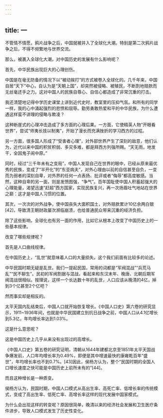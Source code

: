 ```yaml
---
---
---
```

title: 一
---



不管情不情愿，鸦片战争之后，中国就被并入了全球化大潮。特别是第二次鸦片战争之后，不得不频繁地与世界交流。

那么，被裹入全球化大潮，对中国历史的发展有什么影响呢？

首先，中华民族出现巨大的心理创伤。

中国是在毫无防备的情况下以“被动挨打”的方式被卷入全球化的。几千年来，中国自居“天下”中心，自认为是“天朝上国”，却突然被侵略、被殖民，不断割地赔款而无丝毫还手之力。这对中国人的民族自尊心、自信心都造成了非常沉重的打击。

我还清楚地记得中学历史课堂上讲到近代史时，教室里的压抑气氛。和所有的同学一样，我的心中涌起强烈的悲愤和屈辱。勤劳勇敢热爱和平的中华民族，为什么遭遇这样蛮不讲理的侵略与欺凌？

这种断崖式的心理冲击造成了多方面的心理后果。一方面，它使精英人物“开眼看世界”，尝试“师夷长技以制夷”，开始了漫长而充满挫折的学习西方的过程。

另一方面，很多国人形成了“受害者心理”，对外部世界产生了深刻的敌意，他们认为，近代以来中国的积贫积弱、多灾多难，都是拜西方列强所赐。“天无雨，地发干，全因鬼子闹中原。”

同时，经过“三千年未有之变局”，中国人发现自己在世界的眼中，已经从原来最优秀的民族，变成了“半开化”的“东亚病夫”，对外心理由以前的自信甚至自负，一变而为弱者的深刻自卑，对外界的任何一点表扬、批评或者“侮辱”都高度敏感。当然，这种自卑的另一面，则是发愤图强，“争气”。百年国耻使中国人积蓄起强大的心理能量，渴望迅速“赶超”西方国家，实现民族复兴，再一次扬眉吐气地站在世界之巅：这才是中国人习惯的位置。

其次，一次次的对外战争，使中国丧失大面积国土，对外赔款累计10亿余两白银[42]，导致清王朝财政屡次濒临崩溃，也给普通民众带来沉重的经济负担。

除了这些影响，全球化也有另一面的作用，比如它从根本上改变了中国历史上的一些基本规律。

改变了哪些规律呢？

首先是人口曲线规律。

在中国历史上，“乱世”就意味着人口的大量损失。这个我们前面有比较多的论述。

中华民国时期无疑是乱世。我们一提起民国，常用的词都是“军阀混战”“兵荒马乱”“民不聊生”。民初的军阀割据与混战，看起来和东汉末年、晚唐、北朝后期军阀混战很相似。按理说，这样一个长达数十年的乱世，人口应该从晚清的4亿，掉到3个亿甚至2个亿吧？

然而事实却是相反的。

太平天国内乱结束后，中国人口就开始恢复增长。《中国人口史》第六卷的研究显示，1911~1936年间，也就是中华民国建立到抗日战争之前，中国人口从4.1亿增长到5.3亿，年均增长率达到1.03%。

这是什么意思呢？

这是中国历史上几乎从来没有出现过的高增长。

《中国人口史》第五卷的研究证明，清朝从1644年建都北京至1851年太平天国战争爆发前，人口年均增长率为0.49%，即便是其中增速最快的康雍乾百年“盛世”，年均增长率也不到0.7%。[43]因此，侯杨方认为，整个“民国时期的全国人口增长速度之快可能是中国历史上前所未有的”[44]。

而且这种增长是一种质变。

侯杨方认为，民国时期，中国人口模式从高出生率、高死亡率、低增长率的传统模式，变成了高出生率、低死亡率、高增长率这样的现代发展中国家模式。

为什么会出现这样的转变呢？原因很简单，晚清以来的经济社会发展和卫生医疗条件进步，导致人口模式发生了历史性变化。